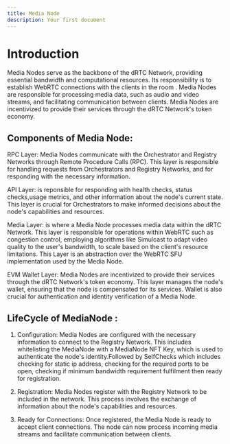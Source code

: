 ```yaml
---
title: Media Node
description: Your first document
---
```


# Introduction

Media Nodes serve as the backbone of the dRTC Network, providing essential bandwidth and computational resources. Its responsibility is to establish WebRTC connections with the clients in the room . Media Nodes are responsible for processing media data, such as audio and video streams, and facilitating communication between clients. Media Nodes are incentivized to provide their services through the dRTC Network's token economy.

## Components of Media Node:

RPC Layer: Media Nodes communicate with the Orchestrator and Registry Networks through Remote Procedure Calls (RPC). This layer is responsible for handling requests from Orchestrators and Registry Networks, and for responding with the necessary information.

API Layer: is reponsible for responding with health checks, status checks,usage metrics, and other information about the node's current state. This layer is crucial for Orchestrators to make informed decisions about the node's capabilities and resources.

Media Layer: is where a Media Node processes media data within the dRTC Network. This layer is responsible for operations within WebRTC such as congestion control, employing algorithms like Simulcast to adapt video quality to the user's bandwidth, to scale based on the client's resource limitations. This Layer is an abstraction over the WebRTC SFU implementation used by the Media Node.

EVM Wallet Layer: Media Nodes are incentivized to provide their services through the dRTC Network's token economy. This layer manages the node's wallet, ensuring that the node is compensated for its services. Wallet is also crucial for authentication and identity verification of a Media Node.

## LifeCycle of MediaNode :

1. Configuration: Media Nodes are configured with the necessary information to connect to the Registry Network. This includes whitelisting the MediaNode with a MediaNode NFT Key, which is used to authenticate the node's identity.Followed by SelfChecks which includes checking for static ip address, checking for the required ports to be open, checking if minimum bandwidth requirement fulfilment then ready for registration.

2. Registration: Media Nodes register with the Registry Network to be included in the network. This process involves the exchange of information about the node's capabilities and resources.

3. Ready for Connections: Once registered, the Media Node is ready to accept client connections. The node can now process incoming media streams and facilitate communication between clients.


<Cards>
  <Card title="Learn more about RTC" href="/specs/rtc" />
  <Card title="Learn more about Orchestrator" href="/specs/medianode-rpc-orchestrator" />
  <Card title="Learn more about Registry" href="/specs/medianode-rpc-registry" />
</Cards>
